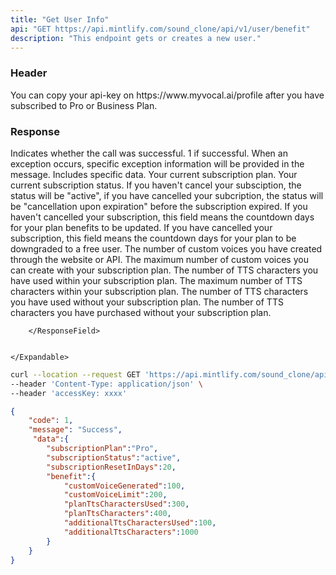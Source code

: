 ---
title: "Get User Info"
api: "GET https://api.mintlify.com/sound_clone/api/v1/user/benefit"
description: "This endpoint gets or creates a new user."
---
### Header
<ParamField header="accessKey"   type="string" required>
  You can copy your api-key on https://www.myvocal.ai/profile after you have subscribed to Pro or Business Plan.
</ParamField>


### Response
<ResponseField name="code" type="number">
  Indicates whether the call was successful. 1 if successful.
</ResponseField>

<ResponseField name="message" type="string">
  When an exception occurs, specific exception information will be provided in the message.
</ResponseField>

<ResponseField name="data" type="object">
Includes specific data.
    <Expandable title="Toggle object">
        <ResponseField name="subscriptionPlan" type="string">
            Your current subscription plan.
        </ResponseField>
        <ResponseField name="subscriptionStatus" type="string">
            Your current subscription status. If you haven't cancel your subsciption, the status will be "active", if you have cancelled your subcription, the status will be "cancellation upon expiration" before the subscription expired.
        </ResponseField>
        <ResponseField name="subscriptionResetInDays" type="number">
            If you haven't cancelled your subscription, this field means the countdown days for your plan benefits to be updated.
            If you have cancelled your subscription, this field means the countdown days for your plan to be downgraded to a free user.
        </ResponseField>
        <ResponseField name="benefit" type="object">
        <Expandable title="Toggle object">
        <ResponseField name="customVoiceGenerated" type="number">
            The number of custom voices you have created through the website or API.
        </ResponseField>
        <ResponseField name="customVoiceLimit" type="number">
            The maximum number of custom voices you can create with your subscription plan.
        </ResponseField>
        <ResponseField name="planTtsCharactersUsed" type="number">
            The number of TTS characters you have used within your subscription plan.
        </ResponseField>
        <ResponseField name="planTtsCharacters" type="number">
            The maximum number of TTS characters within your subscription plan.
        </ResponseField>
        <ResponseField name="additionalTtsCharactersUsed" type="number">
            The number of TTS characters you have used without your subscription plan.
        </ResponseField>
        <ResponseField name="additionalTtsCharacters" type="number">
            The number of TTS characters you have purchased without your subscription plan.
        </ResponseField>
        </Expandable>


        </ResponseField>


    </Expandable>
</ResponseField>

<RequestExample>

```bash Example Request
curl --location --request GET 'https://api.mintlify.com/sound_clone/api/v1/user/benefit' \
--header 'Content-Type: application/json' \
--header 'accessKey: xxxx'
```

</RequestExample>

<ResponseExample>

```json Response
{
	"code": 1,
	"message": "Success",
	 "data":{
        "subscriptionPlan":"Pro",
        "subscriptionStatus":"active",
        "subscriptionResetInDays":20,
        "benefit":{
            "customVoiceGenerated":100,
            "customVoiceLimit":200,
            "planTtsCharactersUsed":300,
            "planTtsCharacters":400,
            "additionalTtsCharactersUsed":100,
            "additionalTtsCharacters":1000
        }
    }
}
```

</ResponseExample>
